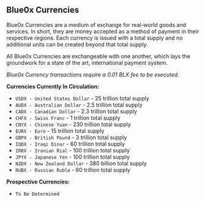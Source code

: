 ## **Blue0x Currencies**

Blue0x Currencies are a medium of exchange for real-world goods and services. In short, they are money accepted as a method of payment in their respective regions. Each currency is issued with a total supply and no additional units can be created beyond that total supply.

All Blue0x Currencies are exchangeable with one another, which lays the groundwork for a state of the art, international payment system.

_Blue0x Currency transactions require a 0.01 BLX fee to be executed._

**Currencies Currently In Circulation:**

- `USDX - United States Dollar` - 25 trillion total supply
- `AUDX - Australian Dollar` - 2.5 trillion total supply
- `CADX - Canadian Dollar` - 2.3 trillion total supply
- `CHFX - Swiss Franc` - 1 trillion total supply
- `CNYX - Chinese Yuan` - 230 trillion total supply
- `EURX - Euro` - 15 trillion total supply
- `GBPX - British Pound` - 3 trillion total supply
- `IQDX - Iraqi Dinar` - 60 trillion total supply
- `IRRX - Iranian Rial` - 100 trillion total supply
- `JPYX - Japanese Yen` - 100 trillion total supply
- `NZDX - New Zealand Dollar` - 380 billion total supply
- `RUBX - Russian Ruble` - 60 trillion total supply

**Prospective Currencies:**

- `To Be Determined`
